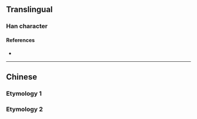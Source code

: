 {{character info/new}}
{{also|侖|崙}}
==Translingual==

===Han character===
{{Han char|rn=9|rad=人|as=02|sn=4|four=|canj=OP,XXOP|ids=⿱人匕}}

====References====
* {{Han ref|kx=0092.051|hdz=10105.040|uh=4ED1|ud=20177}}

----

==Chinese==

===Etymology 1===
{{zh-see|侖}}

===Etymology 2===
{{zh-see|崙}}